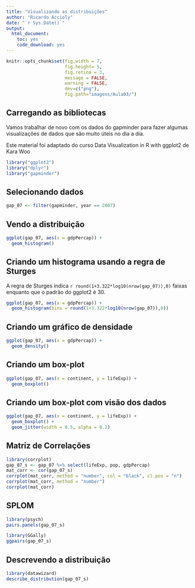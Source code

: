 ```yaml
---
title: "Visualizando as distribuições"
author: "Ricardo Accioly"
date: "`r Sys.Date()`"
output:
  html_document:
    toc: yes
    code_download: yes
---
```


```r
knitr::opts_chunk$set(fig.width = 7, 
                      fig.height= 5,  
                      fig.retina = 3,
                      message = FALSE, 
                      warning = FALSE,
                      dev=c("png"), 
                      fig.path="imagens/Aula03/")
```

## Carregando as bibliotecas


Vamos trabalhar de novo com os dados do gapminder para fazer algumas visualizações de dados que são muito úteis no dia a dia. 

Este material foi adaptado do curso Data Visualization in R with ggplot2 de Kara Woo

```r
library("ggplot2")
library("dplyr")
library("gapminder")
```


\newpage

## Selecionando dados

```r
gap_07 <- filter(gapminder, year == 2007)
```

## Vendo a distribuição

```r
ggplot(gap_07, aes(x = gdpPercap)) +
  geom_histogram()
```


\newpage 

## Criando um histograma usando a regra de Sturges

A regra de Sturges indica `r round(1+3.322*log10(nrow(gap_07)),0)` faixas enquanto que o padrão do ggplot2 é 30.  

```r
ggplot(gap_07, aes(x = gdpPercap)) +
  geom_histogram(bins = round(1+3.322*log10(nrow(gap_07)),0))
```


\newpage 

## Criando um gráfico de densidade

```r
ggplot(gap_07, aes(x = gdpPercap)) +
  geom_density()
```


\newpage

## Criando um box-plot

```r
ggplot(gap_07, aes(x = continent, y = lifeExp)) +
  geom_boxplot()

```


\newpage

## Criando um box-plot com visão dos dados


```r
ggplot(gap_07, aes(x = continent, y = lifeExp)) +
  geom_boxplot() +
  geom_jitter(width = 0.5, alpha = 0.2)
```

\newpage

## Matriz de Correlações

```r
library(corrplot)
gap_07_s <- gap_07 %>% select(lifeExp, pop, gdpPercap)
mat_corr <- cor(gap_07_s)
corrplot(mat_corr, method = "number", col = "black", cl.pos = "n")
corrplot(mat_corr, method = "number")
corrplot(mat_corr)
```

\newpage

## SPLOM

```r
library(psych)
pairs.panels(gap_07_s)
```


\newpage

```r
library(GGally)
ggpairs(gap_07_s)
```


\newpage

## Descrevendo a distribuição

```r
library(datawizard)
describe_distribution(gap_07_s)
```


